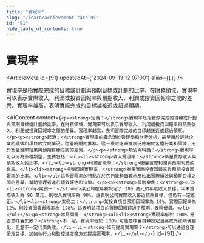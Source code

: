 ```yaml
---
title: "實現率"
slug: "/learn/achievement-rate-91"
id: "91"
hide_table_of_contents: true
---
```



# 實現率

<ArticleMeta id={91} updatedAt={'2024-09-13 12:07:00'} alias={`[]`} />
<div className='border-solid border-b border-t-0 my-4 border-[var(--ifm-color-gray-300)]' />

實現率是指實際完成的目標或計劃與預期目標或計劃的比率。在財務領域，實現率可以表示實際收入、利潤或投資回報率與預期收入、利潤或投資回報率之間的差異。實現率越高，表明實際完成的目標越接近或超過預期。

<AIContent content={`<p><strong>定義：</strong>實現率是指實際完成的目標或計劃與預期目標或計劃的比率。在財務領域，實現率可以表示實際收入、利潤或投資回報率與預期收入、利潤或投資回報率之間的差異。實現率越高，表明實際完成的目標越接近或超過預期。</p><p><strong>起源：</strong>實現率的概念源於管理學和財務分析，最早用於評估企業的績效和項目的完成情況。隨着時間的推移，這一概念逐漸被廣泛應用於各種行業和領域，用於衡量實際結果與預期目標之間的差異。</p><p><strong>類別與特點：</strong>實現率可以分為多種類型，主要包括：<ul><li><strong>收入實現率：</strong>衡量實際收入與預期收入的比率。</li><li><strong>利潤實現率：</strong>衡量實際利潤與預期利潤的比率。</li><li><strong>投資回報實現率：</strong>衡量實際投資回報率與預期投資回報率的比率。</li></ul>這些實現率的特點在於它們能夠直觀地反映出實際績效與預期目標之間的差異，幫助管理者進行績效評估和決策。</p><p><strong>具體案例：</strong><ul><li><strong>案例一：</strong>某公司在年初設定了 100 萬元的年度收入目標，年末實際收入為 90 萬元，則收入實現率為 90%。這表明公司實際收入接近預期目標，但仍有一定差距。</li><li><strong>案例二：</strong>某投資項目預期回報率為 10%，實際回報率為 12%，則投資回報實現率為 120%。這表明該項目的實際回報超過了預期，表現優異。</li></ul></p><p><strong>常見問題：</strong><ul><li><strong>實現率低於 100% 是否意味着失敗？</strong>不一定。實現率低於 100% 可能意味着目標設定過高或外部環境變化，但並不一定代表失敗。</li><li><strong>如何提高實現率？</strong>可以通過合理設定目標、加強執行力和監控進度等方式提高實現率。</li></ul></p>`} id={91} />
